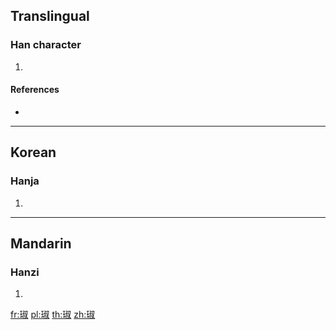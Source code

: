 {{character info/new}}
==Translingual==

===Han character===
{{Han char|rn=96|rad=玉|as=08|sn=12|four=17140|canj=MGYFE|ids=⿰𤣩叔}}

# {{defn|Han|sort=玉08}}

====References====
* {{Han ref|kx=0734.180|dkj=21057|dj=1146.200|hdz=21121.040|uh=7421|ud=29729|bh=DAA2|bd=55970}}

----

==Korean==

===Hanja===
{{ko-hanja|hangeul=수|eumhun=|rv=su|mr=su|y=swu}}

# {{defn|lang=ko|sort=玉08}}

----

==Mandarin==

===Hanzi===
{{cmn-hanzi|pin=[[chù]] ([[chu4]])|wg=ch'u<sup>4</sup>}}

# {{defn|lang=cmn|sort=玉08}}

[[fr:琡]]
[[pl:琡]]
[[th:琡]]
[[zh:琡]]